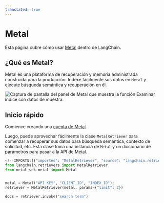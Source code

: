 ```yaml
---
translated: true
---
```


# Metal

Esta página cubre cómo usar [Metal](https://getmetal.io) dentro de LangChain.

## ¿Qué es Metal?

Metal es una plataforma de recuperación y memoria administrada construida para la producción. Indexe fácilmente sus datos en `Metal` y ejecute búsqueda semántica y recuperación en él.

![Captura de pantalla del panel de Metal que muestra la función Examinar índice con datos de muestra.](/img/MetalDash.png "Interfaz del panel de Metal")

## Inicio rápido

Comience creando una [cuenta de Metal](https://app.getmetal.io/signup).

Luego, puede aprovechar fácilmente la clase `MetalRetriever` para comenzar a recuperar sus datos para búsqueda semántica, contexto de solicitud, etc. Esta clase toma una instancia de `Metal` y un diccionario de parámetros para pasar a la API de Metal.

```python
<!--IMPORTS:[{"imported": "MetalRetriever", "source": "langchain.retrievers", "docs": "https://api.python.langchain.com/en/latest/retrievers/langchain_community.retrievers.metal.MetalRetriever.html", "title": "Metal"}]-->
from langchain.retrievers import MetalRetriever
from metal_sdk.metal import Metal


metal = Metal("API_KEY", "CLIENT_ID", "INDEX_ID");
retriever = MetalRetriever(metal, params={"limit": 2})

docs = retriever.invoke("search term")
```
